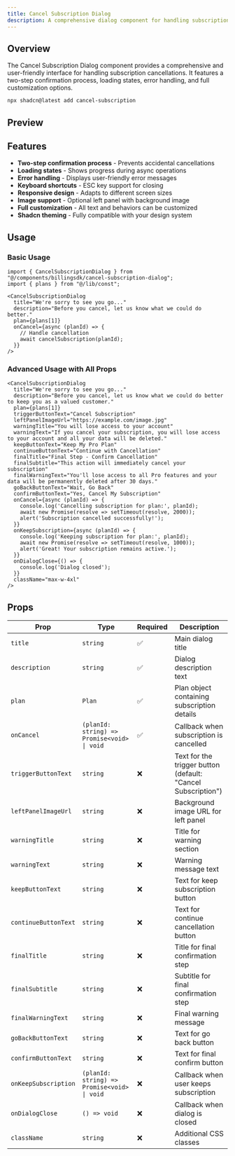 ```yaml
---
title: Cancel Subscription Dialog
description: A comprehensive dialog component for handling subscription cancellations
---
```



## Overview

The Cancel Subscription Dialog component provides a comprehensive and user-friendly interface for handling subscription cancellations. It features a two-step confirmation process, loading states, error handling, and full customization options.

```bash
npx shadcn@latest add cancel-subscription
```

## Preview

<PreviewComponents>
  <CancelSubscriptionDialogDemo />
</PreviewComponents>

## Features

- **Two-step confirmation process** - Prevents accidental cancellations
- **Loading states** - Shows progress during async operations
- **Error handling** - Displays user-friendly error messages
- **Keyboard shortcuts** - ESC key support for closing
- **Responsive design** - Adapts to different screen sizes
- **Image support** - Optional left panel with background image
- **Full customization** - All text and behaviors can be customized
- **Shadcn theming** - Fully compatible with your design system

## Usage

### Basic Usage

```tsx
import { CancelSubscriptionDialog } from "@/components/billingsdk/cancel-subscription-dialog";
import { plans } from "@/lib/const";

<CancelSubscriptionDialog
  title="We're sorry to see you go..."
  description="Before you cancel, let us know what we could do better."
  plan={plans[1]}
  onCancel={async (planId) => {
    // Handle cancellation
    await cancelSubscription(planId);
  }}
/>
```

### Advanced Usage with All Props

```tsx
<CancelSubscriptionDialog
  title="We're sorry to see you go..."
  description="Before you cancel, let us know what we could do better to keep you as a valued customer."
  plan={plans[1]}
  triggerButtonText="Cancel Subscription"
  leftPanelImageUrl="https://example.com/image.jpg"
  warningTitle="You will lose access to your account"
  warningText="If you cancel your subscription, you will lose access to your account and all your data will be deleted."
  keepButtonText="Keep My Pro Plan"
  continueButtonText="Continue with Cancellation"
  finalTitle="Final Step - Confirm Cancellation"
  finalSubtitle="This action will immediately cancel your subscription"
  finalWarningText="You'll lose access to all Pro features and your data will be permanently deleted after 30 days."
  goBackButtonText="Wait, Go Back"
  confirmButtonText="Yes, Cancel My Subscription"
  onCancel={async (planId) => {
    console.log('Cancelling subscription for plan:', planId);
    await new Promise(resolve => setTimeout(resolve, 2000));
    alert('Subscription cancelled successfully!');
  }}
  onKeepSubscription={async (planId) => {
    console.log('Keeping subscription for plan:', planId);
    await new Promise(resolve => setTimeout(resolve, 1000));
    alert('Great! Your subscription remains active.');
  }}
  onDialogClose={() => {
    console.log('Dialog closed');
  }}
  className="max-w-4xl"
/>
```

## Props

| Prop | Type | Required | Description |
|------|------|----------|-------------|
| `title` | `string` | ✅ | Main dialog title |
| `description` | `string` | ✅ | Dialog description text |
| `plan` | `Plan` | ✅ | Plan object containing subscription details |
| `onCancel` | `(planId: string) => Promise<void> \| void` | ✅ | Callback when subscription is cancelled |
| `triggerButtonText` | `string` | ❌ | Text for the trigger button (default: "Cancel Subscription") |
| `leftPanelImageUrl` | `string` | ❌ | Background image URL for left panel |
| `warningTitle` | `string` | ❌ | Title for warning section |
| `warningText` | `string` | ❌ | Warning message text |
| `keepButtonText` | `string` | ❌ | Text for keep subscription button |
| `continueButtonText` | `string` | ❌ | Text for continue cancellation button |
| `finalTitle` | `string` | ❌ | Title for final confirmation step |
| `finalSubtitle` | `string` | ❌ | Subtitle for final confirmation step |
| `finalWarningText` | `string` | ❌ | Final warning message |
| `goBackButtonText` | `string` | ❌ | Text for go back button |
| `confirmButtonText` | `string` | ❌ | Text for final confirm button |
| `onKeepSubscription` | `(planId: string) => Promise<void> \| void` | ❌ | Callback when user keeps subscription |
| `onDialogClose` | `() => void` | ❌ | Callback when dialog is closed |
| `className` | `string` | ❌ | Additional CSS classes |

